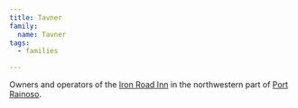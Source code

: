 ```yaml
---
title: Tavner
family:
  name: Tavner
tags:
  - families

---
```


Owners and operators of the [Iron Road Inn](/world/locations/iron-road-inn/) in
the northwestern part of [Port Rainoso](/world/locations/port-rainoso/).
